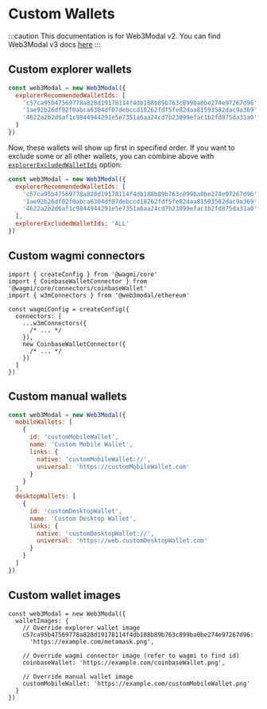 
# Custom Wallets

:::caution
This documentation is for Web3Modal v2. You can find Web3Modal v3 docs [here](../../../about.mdx)
:::

<CustomWagmiWalletsIntroPartial />

## Custom explorer wallets

<CustomExplorerWalletsPartial />

```js
const web3Modal = new Web3Modal({
  explorerRecommendedWalletIds: [
    'c57ca95b47569778a828d19178114f4db188b89b763c899ba0be274e97267d96',
    '1ae92b26df02f0abca6304df07debccd18262fdf5fe82daa81593582dac9a369',
    '4622a2b2d6af1c9844944291e5e7351a6aa24cd7b23099efac1b2fd875da31a0'
  ]
})
```

Now, these wallets will show up first in specified order. If you want to exclude some or all other wallets, you can combine above with [`explorerExcludedWalletIds`](./options#explorerexcludedwalletids-optional) option:

```js
const web3Modal = new Web3Modal({
  explorerRecommendedWalletIds: [
    'c57ca95b47569778a828d19178114f4db188b89b763c899ba0be274e97267d96',
    '1ae92b26df02f0abca6304df07debccd18262fdf5fe82daa81593582dac9a369',
    '4622a2b2d6af1c9844944291e5e7351a6aa24cd7b23099efac1b2fd875da31a0'
  ],
  explorerExcludedWalletIds: 'ALL'
})
```

## Custom wagmi connectors

<CustomWagmiConnectorsPartial />

```tsx
import { createConfig } from '@wagmi/core'
import { CoinbaseWalletConnector } from '@wagmi/core/connectors/coinbaseWallet'
import { w3mConnectors } from '@web3modal/ethereum'

const wagmiConfig = createConfig({
  connectors: [
    ...w3mConnectors({
      /* ... */
    }),
    new CoinbaseWalletConnector({
      /* ... */
    })
  ]
})
```

## Custom manual wallets

<CustomManualWalletsPartial />

```js
const web3Modal = new Web3Modal({
  mobileWallets: [
    {
      id: 'customMobileWallet',
      name: 'Custom Mobile Wallet',
      links: {
        native: 'customMobileWallet://',
        universal: 'https://customMobileWallet.com'
      }
    }
  ],
  desktopWallets: [
    {
      id: 'customDesktopWallet',
      name: 'Custom Desktop Wallet',
      links: {
        native: 'customDesktopWallet://',
        universal: 'https://web.customDesktopWallet.com'
      }
    }
  ]
})
```

## Custom wallet images

<CustomWalletImagesPartial />

```tsx
const web3Modal = new Web3Modal({
  walletImages: {
    // Override explorer wallet image
    c57ca95b47569778a828d19178114f4db188b89b763c899ba0be274e97267d96:
      'https://example.com/metamask.png',

    // Override wagmi connector image (refer to wagmi to find id)
    coinbaseWallet: 'https://example.com/coinbaseWallet.png',

    // Override manual wallet image
    customMobileWallet: 'https://example.com/customMobileWallet.png'
  }
})
```
